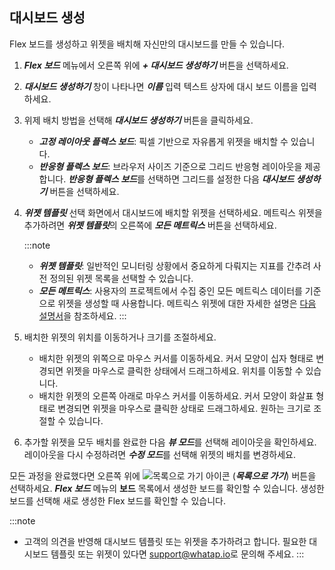 ## 대시보드 생성

Flex 보드를 생성하고 위젯을 배치해 자신만의 대시보드를 만들 수 있습니다.

1. ***Flex 보드*** 메뉴에서 오른쪽 위에 ***+ 대시보드 생성하기*** 버튼을 선택하세요.

1. ***대시보드 생성하기*** 창이 나타나면 ***이름*** 입력 텍스트 상자에 대시 보드 이름을 입력하세요.

1. 위제 배치 방법을 선택해 ***대시보드 생성하기*** 버튼을 클릭하세요.
    * ***고정 레이아웃 플렉스 보드***: 픽셀 기반으로 자유롭게 위젯을 배치할 수 있습니다.
    * ***반응형 플렉스 보드***: 브라우저 사이즈 기준으로 그리드 반응형 레이아웃을 제공합니다. ***반응형 플렉스 보드***를 선택하면 그리드를 설정한 다음 ***대시보드 생성하기*** 버튼을 선택하세요.

1. ***위젯 템플릿*** 선택 화면에서 대시보드에 배치할 위젯을 선택하세요. 메트릭스 위젯을 추가하려면 ***위젯 템플릿***의 오른쪽에 ***모든 메트릭스*** 버튼을 선택하세요.

    :::note
    * ***위젯 템플릿***: 일반적인 모니터링 상황에서 중요하게 다뤄지는 지표를 간추려 사전 정의된 위젯 목록을 선택할 수 있습니다.
    * ***모든 메트릭스***: 사용자의 프로젝트에서 수집 중인 모든 메트릭스 데이터를 기준으로 위젯을 생성할 때 사용합니다. 메트릭스 위젯에 대한 자세한 설명은 [다음 설명서](flexboard-metric-widget)을 참조하세요.
    :::

1. 배치한 위젯의 위치를 이동하거나 크기를 조절하세요.

    * 배치한 위젯의 위쪽으로 마우스 커서를 이동하세요. 커서 모양이 십자 형태로 변경되면 위젯을 마우스로 클릭한 상태에서 드래그하세요. 위치를 이동할 수 있습니다.
    * 배치한 위젯의 오른쪽 아래로 마우스 커서를 이동하세요. 커서 모양이 화살표 형태로 변경되면 위젯을 마우스로 클릭한 상태로 드래그하세요. 원하는 크기로 조절할 수 있습니다.

1. 추가할 위젯을 모두 배치를 완료한 다음 ***뷰 모드***를 선택해 레이아웃을 확인하세요. 레이아웃을 다시 수정하려면 ***수정 모드***를 선택해 위젯의 배치를 변경하세요.

모든 과정을 완료했다면 오른쪽 위에 ![목록으로 가기 아이콘](/img/ico-exit.svg) (***목록으로 가기***) 버튼을 선택하세요. ***Flex 보드*** 메뉴의 **보드** 목록에서 생성한 보드를 확인할 수 있습니다. 생성한 보드를 선택해 새로 생성한 Flex 보드를 확인할 수 있습니다.

:::note
* 고객의 의견을 반영해 대시보드 템플릿 또는 위젯을 추가하려고 합니다. 필요한 대시보드 템플릿 또는 위젯이 있다면 [support@whatap.io](mailto:support@whatap.io)로 문의해 주세요.
:::